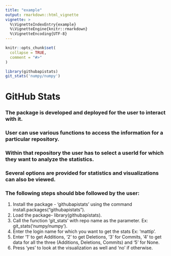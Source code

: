 ```yaml
---
title: "example"
output: rmarkdown::html_vignette
vignette: >
  %\VignetteIndexEntry{example}
  %\VignetteEngine{knitr::rmarkdown}
  %\VignetteEncoding{UTF-8}
---
```


```r
knitr::opts_chunk$set(
  collapse = TRUE,
  comment = "#>"
)
```

```r
library(githubapistats)
git_stats('numpy/numpy')
```
# GitHub Stats     
### The package is developed and deployed for the user to interact with it.       
### User can use various functions to access the information for a particular repository.     
### Within that repository the user has to select a userId for which they want to analyze the statistics.     
### Several options are provided for statistics and visualizations can also be viewed.     
### The following steps should bbe followed by the user:   
1. Install the package - 'githubapistats' using the command install.packages("githubapistats").    
2. Load the package- library(githubapistats).         
3. Call the function 'git_stats' with repo name as the parameter. Ex: git_stats('numpy/numpy').   
4. Enter the login name for which you want to get the stats Ex: 'mattip'.    
5. Enter '1' to get Additions, '2' to get Deletions, '3' for Commits, '4' to get data for all the three (Additions, Deletions, Commits) and '5' for None.    
6. Press 'yes' to look at the visualization as well and 'no' if otherwise.      
